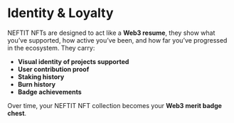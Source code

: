 # Identity & Loyalty

NEFTIT NFTs are designed to act like a **Web3 resume**, they show what you’ve supported, how active you’ve been, and how far you’ve progressed in the ecosystem. They carry:

* **Visual identity of projects supported**
* **User contribution proof**
* **Staking history**
* **Burn history**
* **Badge achievements**

Over time, your NEFTIT NFT collection becomes your **Web3 merit badge chest**.

